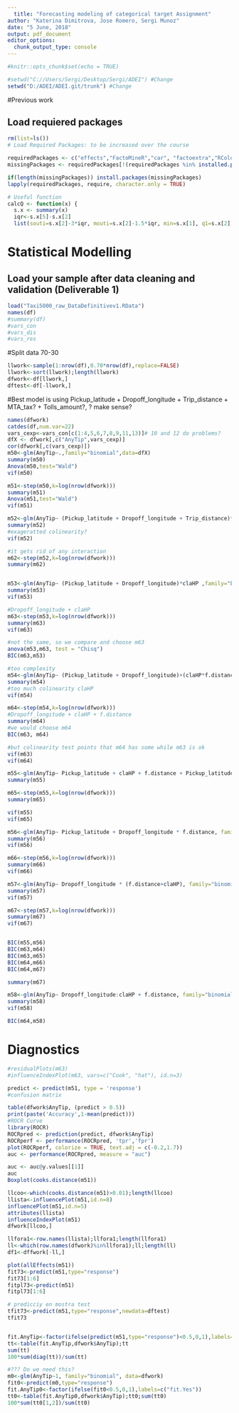 ---
  title: "Forecasting modeling of categorical target Assignment"
author: "Katerina Dimitrova, Jose Romero, Sergi Munoz"
date: "5 June, 2018"
output: pdf_document
editor_options: 
  chunk_output_type: console
---
  
  ```{r setup, include=FALSE}
#knitr::opts_chunk$set(echo = TRUE)
```

```{r,include=FALSE}
#setwd("C://Users/Sergi/Desktop/Sergi/ADEI") #Change 
setwd("D:/ADEI/ADEI.git/trunk") #Change

```

#Previous work

## Load requiered packages

```{r, echo=FALSE, include=FALSE}
rm(list=ls())
# Load Required Packages: to be increased over the course

requiredPackages <- c("effects","FactoMineR","car", "factoextra","RColorBrewer","ggplot2","missMDA","mvoutlier","dplyr","caret", "ggmap","ggthemes","knitr","MVA", "ROCR")
missingPackages <- requiredPackages[!(requiredPackages %in% installed.packages()[,"Package"])]

if(length(missingPackages)) install.packages(missingPackages)
lapply(requiredPackages, require, character.only = TRUE)

# Useful function
calcQ <- function(x) {
  s.x <- summary(x)
  iqr<-s.x[5]-s.x[2]
  list(souti=s.x[2]-3*iqr, mouti=s.x[2]-1.5*iqr, min=s.x[1], q1=s.x[2], q2=s.x[3],        q3=s.x[5], max=s.x[6], mouts=s.x[5]+1.5*iqr, souts=s.x[5]+3*iqr ) }

```

# Statistical Modelling

## Load your sample after data cleaning and validation (Deliverable 1)


```{r}
load("Taxi5000_raw_DataDefinitivev1.RData")
names(df)
#summary(df)
#vars_con
#vars_dis
#vars_res


```
#Split data 70-30
```{r}
llwork<-sample(1:nrow(df),0.70*nrow(df),replace=FALSE)
llwork<-sort(llwork);length(llwork)
dfwork<-df[llwork,]
dftest<-df[-llwork,]
```

#Best model is using  Pickup_latitude + Dropoff_longitude + Trip_distance + MTA_tax? + Tolls_amount?, ? make sense? 
```{r}

names(dfwork)
catdes(df,num.var=22)
vars_cexp<-vars_con[c(1:4,5,6,7,8,9,11,13)]# 10 and 12 do problems?
dfX <- dfwork[,c("AnyTip",vars_cexp)]
cor(dfwork[,c(vars_cexp)])
m50<-glm(AnyTip~.,family="binomial",data=dfX)
summary(m50)
Anova(m50,test="Wald")
vif(m50)

m51<-step(m50,k=log(nrow(dfwork)))
summary(m51)
Anova(m51,test="Wald")
vif(m51)

m52<-glm(AnyTip~ (Pickup_latitude + Dropoff_longitude + Trip_distance)*claHP ,family="binomial",data=dfwork)
summary(m52)
#exageratted colinearity?
vif(m52)

#it gets rid of any interaction
m62<-step(m52,k=log(nrow(dfwork)))
summary(m62)


m53<-glm(AnyTip~ (Pickup_latitude + Dropoff_longitude)*claHP ,family="binomial",data=dfwork)
summary(m53)
vif(m53)

#Dropoff_longitude + claHP
m63<-step(m53,k=log(nrow(dfwork)))
summary(m63)
vif(m63)

#not the same, so we compare and choose m63
anova(m53,m63, test = "Chisq")
BIC(m63,m53)

#too complexity
m54<-glm(AnyTip~ (Pickup_latitude + Dropoff_longitude)+(claHP*f.distance) ,family="binomial",data=dfwork)
summary(m54)
#too much colinearity claHP
vif(m54)

m64<-step(m54,k=log(nrow(dfwork)))
#Dropoff_longitude + claHP + f.distance
summary(m64)
#we would choose m64
BIC(m63, m64)

#but colinearity test points that m64 has some while m63 is ok
vif(m63)
vif(m64)

m55<-glm(AnyTip~ Pickup_latitude + claHP + f.distance + Pickup_latitude:claHP,family="binomial",data=dfwork)
summary(m55)

m65<-step(m55,k=log(nrow(dfwork)))
summary(m65)

vif(m55)
vif(m65)

m56<-glm(AnyTip~ Pickup_latitude + Dropoff_longitude * f.distance, family="binomial",data=dfwork)
summary(m56)
vif(m56)

m66<-step(m56,k=log(nrow(dfwork)))
summary(m66)
vif(m66)

m57<-glm(AnyTip~ Dropoff_longitude * (f.distance+claHP), family="binomial",data=dfwork)
summary(m57)
vif(m57)

m67<-step(m57,k=log(nrow(dfwork)))
summary(m67)
vif(m67)


BIC(m55,m56)
BIC(m63,m64)
BIC(m63,m65)
BIC(m64,m66)
BIC(m64,m67)

summary(m67)

m58<-glm(AnyTip~ Dropoff_longitude:claHP + f.distance, family="binomial",data=dfwork)
summary(m58)
vif(m58)

BIC(m64,m58)
```
# Diagnostics
```{r}

#residualPlots(m63)
#influenceIndexPlot(m63, vars=c("Cook", "hat"), id.n=3)

predict <- predict(m51, type = 'response')
#confusion matrix

table(dfwork$AnyTip, (predict > 0.5))
print(paste('Accuracy',1-mean(predict)))
#ROCR Curve
library(ROCR)
ROCRpred <- prediction(predict, dfwork$AnyTip)
ROCRperf <- performance(ROCRpred, 'tpr','fpr')
plot(ROCRperf, colorize = TRUE, text.adj = c(-0.2,1.7))
auc <- performance(ROCRpred, measure = "auc")

auc <- auc@y.values[[1]]
auc
Boxplot(cooks.distance(m51))

llcoo<-which(cooks.distance(m51)>0.01);length(llcoo)
llista<-influencePlot(m51,id.n=8)
influencePlot(m51,id.n=5)
attributes(llista)
influenceIndexPlot(m51)
dfwork[llcoo,]

llfora1<-row.names(llista);llfora1;length(llfora1)
ll<-which(row.names(dfwork)%in%llfora1);ll;length(ll)
df1<-dffwork[-ll,]

plot(allEffects(m51))
fit73<-predict(m51,type="response")
fit73[1:6]
fitpl73<-predict(m51)
fitpl73[1:6]

# predicciу en mostra test
tfit73<-predict(m51,type="response",newdata=dftest)
tfit73


fit.AnyTip<-factor(ifelse(predict(m51,type="response")<0.5,0,1),labels=c("fit.No","fit.Yes"))
tt<-table(fit.AnyTip,dfwork$AnyTip);tt
sum(tt)
100*sum(diag(tt))/sum(tt)

#??? Do we need this?
m0<-glm(AnyTip~1, family="binomial", data=dfwork)
fit0<-predict(m0,type="response")
fit.AnyTip0<-factor(ifelse(fit0<0.5,0,1),labels=c("fit.Yes"))
tt0<-table(fit.AnyTip0,dfwork$AnyTip);tt0;sum(tt0)
100*sum(tt0[1,2])/sum(tt0)


```


